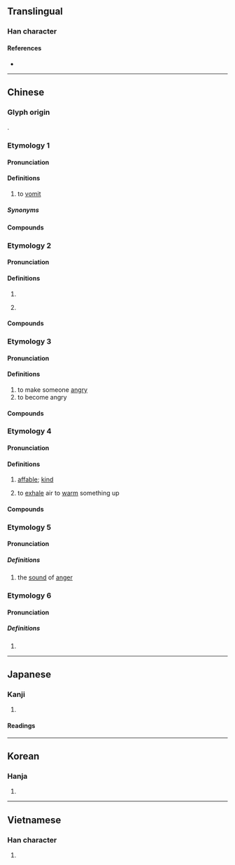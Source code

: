 {{also|呕}}
{{character info}}
==Translingual==

===Han character===
{{Han char|rn=30|rad=口|as=11|sn=14|four=61016|canj=RSRR|ids=⿰口區}}

====References====
* {{Han ref|kx=0206.040|dkj=04200|dj=0429.020|hdz=10674.120|uh=5614|ud=22036|bh=B9C3|bd=47555}}

----

==Chinese==

===Glyph origin===
{{Han etym}}
{{Han compound|口|區|ls=psc|c1=s|c2=p|t1=mouth}}.

===Etymology 1===
{{zh-forms|s=呕|alt=歐*-original form,𠴰,㰶,𣢨,𧖼}}

====Pronunciation====
{{zh-pron
|m=ǒu
|c=au2
|c-t=eu2
|h=pfs=éu
|md=
|mn=áu/xm,zz,tw:ó͘/qz:ió
|mn_note=áu - vernacular, ó͘/ió - literary
|w=
|mc=2
|oc=1,2
|ca=LL-Q9186-Justinrleung-嘔.wav
|cat=v
}}

====Definitions====
{{zh-hanzi}}

# to [[vomit]]

=====Synonyms=====
{{zh-dial|嘔吐}}

====Compounds====
{{zh-der|嘔吐|作嘔|乾嘔|嘔心|嘔心吐膽|嘔心瀝血|嘔心絞腦|嘔心血|嘔血|嘔逆|噎嘔|止嘔}}

===Etymology 2===
{{zh-forms|s=呕}}

====Pronunciation====
{{zh-pron
|m=ōu
|c=au1
|h=
|md=
|mn=
|w=
|mc=1
|oc=n,1
|cat=v
}}

====Definitions====
{{zh-hanzi}}

# {{zh-alt-form|謳|to sing}}
# {{lb|zh|onomatopoeia}} {{non-gloss|Used to describe [[orchestral]] music, [[cooing]], etc.}}

====Compounds====
{{zh-der|嘔唲|嘔啞|嘔嘔啞啞|嘔笑|嘔嘔學語|嘔嘔管弦}}

===Etymology 3===

====Pronunciation====
{{zh-pron
|m=òu
|c=au2
|h=
|md=
|mn=
|w=
|mc=
|oc=
|cat=v
}}

====Definitions====
{{zh-hanzi}}

# to make someone [[angry]]
# to become angry

====Compounds====
{{zh-der|嘔氣}}

===Etymology 4===

====Pronunciation====
{{zh-pron
|m=xū
|c=heoi1
|h=
|md=
|mn=
|w=
|mc=
|oc=
|cat=a,v
}}

====Definitions====
{{zh-hanzi}}

# {{lb|zh|literary}} [[affable]]; [[kind]]
# {{lb|zh|literary}} to [[exhale]] air to [[warm up|warm]] something up

====Compounds====
{{zh-der|嘔咐|嗷嗷嘔嘔|嘔嘔|嘔喻}}

===Etymology 5===

====Pronunciation====
{{zh-pron
|m=chū
|c=
|h=
|md=
|mn=
|w=
|mc=
|oc=
|cat=n
}}

=====Definitions=====
{{zh-hanzi}}

# {{lb|zh|obsolete}} the [[sound]] of [[anger]]

===Etymology 6===

====Pronunciation====
{{zh-pron
|m=ou
|c=
|h=
|md=
|mn=
|w=
|mc=
|oc=
|cat=intj
}}

=====Definitions=====
{{zh-hanzi}}

# {{n-g|An informal greeting.}}

----

==Japanese==
{{ja-kanji forms|呕|嘔}}

===Kanji===
{{ja-kanji|grade=|rs=口11|shin=呕}}

# {{rfdef|ja|sort=口11}}

====Readings====
{{ja-readings
|goon=う, く
|kanon=おう, く
|kun=うた-う<うた-ふ, は-く
}}

----

==Korean==

===Hanja===
{{ko-hanja|hangeul=[[구]], [[후]]|rv=gu, hu|mr=ku, hu}}

# {{rfdef|ko|sort=口11}}

----

==Vietnamese==

===Han character===
{{vi-hantu|[[ẩu]], [[xua]]|rs=口11}}

# {{rfdef|vi|sort=口11}}